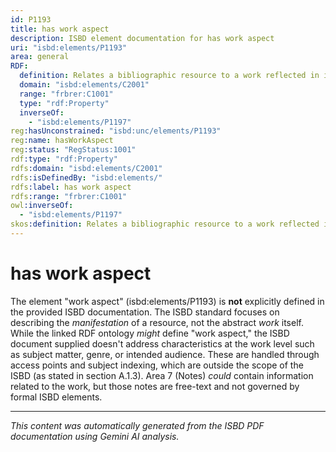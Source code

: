 ```yaml
---
id: P1193
title: has work aspect
description: ISBD element documentation for has work aspect
uri: "isbd:elements/P1193"
area: general
RDF:
  definition: Relates a bibliographic resource to a work reflected in it.
  domain: "isbd:elements/C2001"
  range: "frbrer:C1001"
  type: "rdf:Property"
  inverseOf:
    - "isbd:elements/P1197"
reg:hasUnconstrained: "isbd:unc/elements/P1193"
reg:name: hasWorkAspect
reg:status: "RegStatus:1001"
rdf:type: "rdf:Property"
rdfs:domain: "isbd:elements/C2001"
rdfs:isDefinedBy: "isbd:elements/"
rdfs:label: has work aspect
rdfs:range: "frbrer:C1001"
owl:inverseOf:
  - "isbd:elements/P1197"
skos:definition: Relates a bibliographic resource to a work reflected in it.
---
```

# has work aspect

The element "work aspect" (isbd:elements/P1193) is **not** explicitly defined in the provided ISBD documentation.  The ISBD standard focuses on describing the *manifestation* of a resource,  not the abstract *work* itself. While the linked RDF ontology *might* define "work aspect," the ISBD document supplied doesn't address characteristics at the work level such as subject matter, genre, or intended audience. These are handled through access points and subject indexing, which are outside the scope of the ISBD (as stated in section A.1.3).  Area 7 (Notes) *could* contain information related to the work, but those notes are free-text and not governed by formal ISBD elements.


---

*This content was automatically generated from the ISBD PDF documentation using Gemini AI analysis.*
